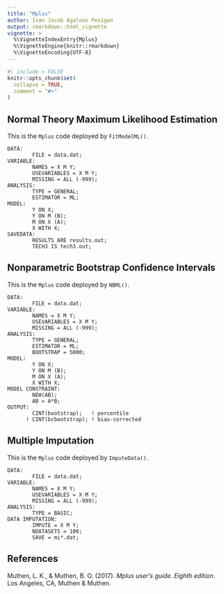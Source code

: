```yaml
---
title: "Mplus"
author: Ivan Jacob Agaloos Pesigan
output: rmarkdown::html_vignette
vignette: >
  %\VignetteIndexEntry{Mplus}
  %\VignetteEngine{knitr::rmarkdown}
  %\VignetteEncoding{UTF-8}
---
```


```r
#| include = FALSE
knitr::opts_chunk$set(
  collapse = TRUE,
  comment = "#>"
)
```

## Normal Theory Maximum Likelihood Estimation

This is the `Mplus` code deployed by `FitModelML()`.

```
DATA:
        FILE = data.dat;
VARIABLE:
        NAMES = X M Y;
        USEVARIABLES = X M Y;
        MISSING = ALL (-999);
ANALYSIS:
        TYPE = GENERAL;
        ESTIMATOR = ML;
MODEL:
        Y ON X;
        Y ON M (B);
        M ON X (A);
        X WITH X;
SAVEDATA:
        RESULTS ARE results.out;
        TECH3 IS tech3.out;
```

## Nonparametric Bootstrap Confidence Intervals

This is the `Mplus` code deployed by `NBML()`.

```
DATA:
        FILE = data.dat;
VARIABLE:
        NAMES = X M Y;
        USEVARIABLES = X M Y;
        MISSING = ALL (-999);
ANALYSIS:
        TYPE = GENERAL;
        ESTIMATOR = ML;
        BOOTSTRAP = 5000;
MODEL:
        Y ON X;
        Y ON M (B);
        M ON X (A);
        X WITH X;
MODEL CONSTRAINT:
        NEW(AB);
        AB = A*B;
OUTPUT:
        CINT(bootstrap);   ! percentile
      ! CINT(bcbootstrap); ! bias-corrected 
```

## Multiple Imputation

This is the `Mplus` code deployed by `ImputeData()`.

```
DATA:
        FILE = data.dat;
VARIABLE:
        NAMES = X M Y;
        USEVARIABLES = X M Y;
        MISSING = ALL (-999);
ANALYSIS:
        TYPE = BASIC;
DATA IMPUTATION:
        IMPUTE = X M Y;
        NDATASETS = 100;
        SAVE = mi*.dat;
```

## References

Muthen, L. K., & Muthen, B. O. (2017). *Mplus user's guide. Eighth edition*. Los Angeles, CA, Muthen & Muthen.
